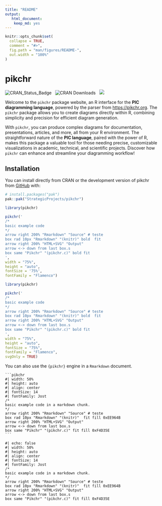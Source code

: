 ```yaml
---
title: "README"
output:
   html_document:
    keep_md: yes
---
```


<!-- README.md is generated from README.Rmd. Please edit that file -->

```r
knitr::opts_chunk$set(
  collapse = TRUE,
  comment = "#>",
  fig.path = "man/figures/README-",
  out.width = "100%"
)
```

# pikchr

<!-- badges: start -->
![CRAN_Status_Badge](https://www.r-pkg.org/badges/version/pikchr) &nbsp; 
![CRAN Downloads](https://cranlogs.r-pkg.org/badges/grand-total/pikchr) &nbsp; 
![](https://img.shields.io/badge/devel%20version-1.0.0-blue.svg)
<!-- badges: end -->


Welcome to the `pikchr` package website, an R interface for the **PIC diagramming language**, powered by the parser from <https://pikchr.org>. The `pikchr` package allows you to create diagrams directly within R, combining simplicity and precision for efficient diagram generation.

With `pikchr`, you can produce complex diagrams for documentation, presentations, articles, and more, all from your R environment. The straightforward nature of the **PIC language**, paired with the power of R, makes this package a valuable tool for those needing precise, customizable visualizations in academic, technical, and scientific projects. Discover how `pikchr` can enhance and streamline your diagramming workflow!

## Installation

You can install directly from CRAN or the development version of pikchr from [GitHub](https://github.com/) with:

```r
# install.packages("pak")
pak::pak("StrategicProjects/pikchr")
```

```r
library(pikchr)

pikchr('
/*
basic example code
*/
arrow right 200% "Rmarkdown" "Source" # teste
box rad 10px "Rmarkdown" "(knitr)" bold  fit
arrow right 200% "HTML+SVG" "Output" 
arrow <-> down from last box.s
box same "Pikchr" "(pikchr.c)" bold fit
',
width = "75%", 
height = "auto",
fontSize = '75%',
fontFamily = "Flamenco")
```

```r
library(pikchr)

pikchr('
/*
basic example code
*/
arrow right 200% "Rmarkdown" "Source" # teste
box rad 10px "Rmarkdown" "(knitr)" bold  fit
arrow right 200% "HTML+SVG" "Output" 
arrow <-> down from last box.s
box same "Pikchr" "(pikchr.c)" bold fit
',
width = "75%",
height = "auto",
fontSize = "75%",
fontFamily = "Flamenco", 
svgOnly = TRUE)
```


You can also use the `{pikchr}` engine in a `Rmarkdown` document.

````verbatim
```pikchr
#| width: 50%
#| height: auto
#| align: center
#| fontSize: 14
#| fontFamily: Jost
/*
basic example code in a markdown chunk.
*/
arrow right 200% "Rmarkdown" "Source" # teste
box rad 10px "Rmarkdown" "(knitr)"  fit fill 0xEE964B
arrow right 200% "HTML+SVG" "Output" 
arrow <-> down from last box.s
box same "Pikchr" "(pikchr.c)" fit fill 0xF4D35E
```
````


```pikchr
#| echo: false
#| width: 50%
#| height: auto
#| align: center
#| fontSize: 14
#| fontFamily: Jost
/*
basic example code in a markdown chunk.
*/
arrow right 200% "Rmarkdown" "Source" # teste
box rad 10px "Rmarkdown" "(knitr)"  fit fill 0xEE964B
arrow right 200% "HTML+SVG" "Output" 
arrow <-> down from last box.s
box same "Pikchr" "(pikchr.c)" fit fill 0xF4D35E
```

